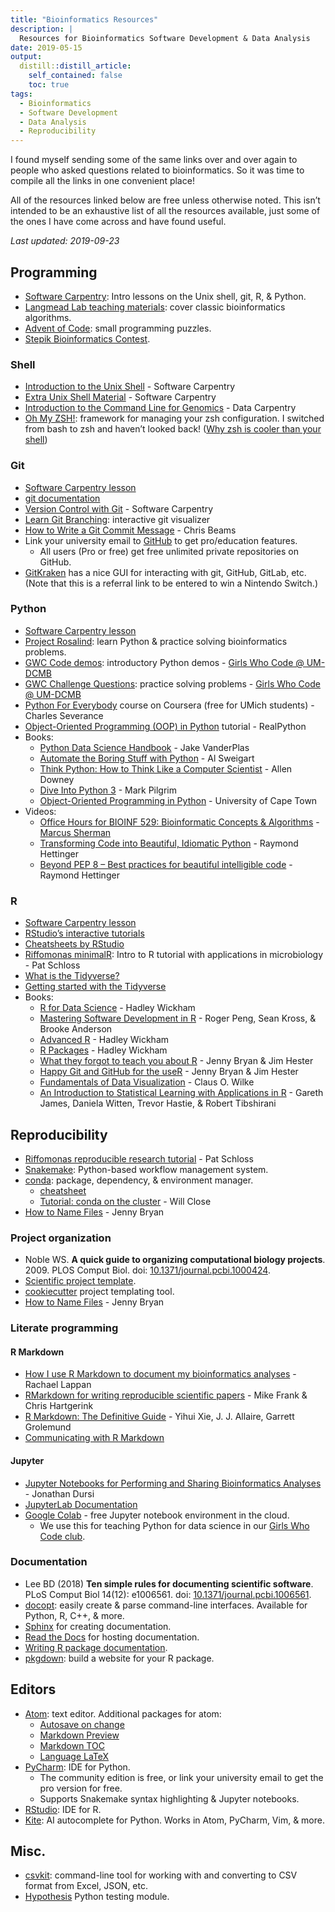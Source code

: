 ```yaml
---
title: "Bioinformatics Resources"
description: |
  Resources for Bioinformatics Software Development & Data Analysis
date: 2019-05-15
output:
  distill::distill_article:
    self_contained: false
    toc: true
tags:
  - Bioinformatics
  - Software Development
  - Data Analysis
  - Reproducibility
---
```


I found myself sending some of the same links over and over again to people who asked questions related to bioinformatics. So it was time to compile all the links in one convenient place!

All of the resources linked below are free unless otherwise noted. This isn't intended to be an exhaustive list of all the resources available, just some of the ones I have come across and have found useful.

*Last updated: 2019-09-23*

## Programming
- [Software Carpentry](https://software-carpentry.org/lessons/): Intro lessons on the Unix shell, git, R, & Python.
- [Langmead Lab teaching materials](http://www.langmead-lab.org/teaching-materials/): cover classic bioinformatics algorithms.
- [Advent of Code](https://adventofcode.com/): small programming puzzles.
- [Stepik Bioinformatics Contest](https://bioinf.me/en/contest).

### Shell
- [Introduction to the Unix Shell](http://swcarpentry.github.io/shell-novice/) - Software Carpentry
- [Extra Unix Shell Material](http://carpentries-incubator.github.io/shell-extras/) - Software Carpentry
- [Introduction to the Command Line for Genomics](https://datacarpentry.org/shell-genomics/) - Data Carpentry
- [Oh My ZSH!](https://ohmyz.sh/): framework for managing your zsh configuration. I switched from bash to zsh and haven't looked back! ([Why zsh is cooler than your shell](https://www.slideshare.net/jaguardesignstudio/why-zsh-is-cooler-than-your-shell-16194692))

### Git
- [Software Carpentry lesson](http://swcarpentry.github.io/git-novice)
- [git documentation](https://git-scm.com/doc)
- [Version Control with Git](http://swcarpentry.github.io/git-novice/) - Software Carpentry
- [Learn Git Branching](http://learngitbranching.js.org/?NODEMO): interactive git visualizer
- [How to Write a Git Commit Message](https://chris.beams.io/posts/git-commit/) - Chris Beams
- Link your university email to [GitHub](https://education.github.com/benefits) to get pro/education features.
    - All users (Pro or free) get free unlimited private repositories on GitHub.
- [GitKraken](https://www.gitkraken.com/invite/xin2e3HK) has a nice GUI for interacting with git, GitHub, GitLab, etc. (Note that this is a referral link to be entered to win a Nintendo Switch.)

### Python
- [Software Carpentry lesson](http://swcarpentry.github.io/python-novice-inflammation)
- [Project Rosalind](http://rosalind.info/problems/locations/): learn Python & practice solving bioinformatics problems.
- [GWC Code demos](https://github.com/GWC-DCMB/codeDemos): introductory Python demos - [Girls Who Code @ UM-DCMB](http://umich.edu/~girlswc/)
- [GWC Challenge Questions](https://github.com/GWC-DCMB/challengeQuestions): practice solving problems - [Girls Who Code @ UM-DCMB](http://umich.edu/~girlswc/)
- [Python For Everybody](https://www.coursera.org/specializations/python) course on Coursera (free for UMich students) - Charles Severance
- [Object-Oriented Programming (OOP) in Python](https://realpython.com/python3-object-oriented-programming/) tutorial - RealPython
- Books:
    - [Python Data Science Handbook](https://jakevdp.github.io/PythonDataScienceHandbook/) - Jake VanderPlas
    - [Automate the Boring Stuff with Python](https://automatetheboringstuff.com/) - Al Sweigart
    - [Think Python: How to Think Like a Computer Scientist](http://greenteapress.com/thinkpython/html/index.html) - Allen Downey
    - [Dive Into Python 3](https://www.cmi.ac.in/~madhavan/courses/prog2-2012/docs/diveintopython3/index.html) - Mark Pilgrim
    - [Object-Oriented Programming in Python](https://python-textbok.readthedocs.io) - University of Cape Town
- Videos:
    - [Office Hours for BIOINF 529: Bioinformatic Concepts & Algorithms](https://www.youtube.com/channel/UCewko4qgzTUZFmydW2shcEg) - [Marcus Sherman](https://www.betteridiot.tech/)
    - [Transforming Code into Beautiful, Idiomatic Python](https://pyvideo.org/pycon-us-2013/transforming-code-into-beautiful-idiomatic-pytho.html) - Raymond Hettinger
    - [Beyond PEP 8 -- Best practices for beautiful intelligible code](https://youtu.be/wf-BqAjZb8M) - Raymond Hettinger

### R
- [Software Carpentry lesson](http://swcarpentry.github.io/r-novice-gapminder)
- [RStudio's interactive tutorials](https://rstudio.cloud/learn/primers)
- [Cheatsheets by RStudio](https://www.rstudio.com/resources/cheatsheets/)
- [Riffomonas minimalR](http://www.riffomonas.org/minimalR/): Intro to R tutorial with applications in microbiology - Pat Schloss
- [What is the Tidyverse?](https://rviews.rstudio.com/2017/06/08/what-is-the-tidyverse/)
- [Getting started with the Tidyverse](http://www.storybench.org/getting-started-with-tidyverse-in-r/)
- Books:
    - [R for Data Science](https://r4ds.had.co.nz/) - Hadley Wickham
    - [Mastering Software Development in R](https://bookdown.org/rdpeng/RProgDA/) - Roger Peng, Sean Kross, & Brooke Anderson
    - [Advanced R](https://adv-r.hadley.nz/) - Hadley Wickham
    - [R Packages](http://r-pkgs.had.co.nz/) - Hadley Wickham
    - [What they forgot to teach you about R](https://whattheyforgot.org/) - Jenny Bryan & Jim Hester
    - [Happy Git and GitHub for the useR](https://happygitwithr.com/) - Jenny Bryan & Jim Hester
    - [Fundamentals of Data Visualization](https://serialmentor.com/dataviz/) - Claus O. Wilke
    - [An Introduction to Statistical Learning with Applications in R](http://faculty.marshall.usc.edu/gareth-james/ISL/index.html) - Gareth James, Daniela Witten, Trevor Hastie, & Robert Tibshirani

## Reproducibility
- [Riffomonas reproducible research tutorial](http://www.riffomonas.org/reproducible_research/) - Pat Schloss
- [Snakemake](https://snakemake.readthedocs.io/en/stable/): Python-based workflow management system.
- [conda](https://conda.io/en/latest/): package, dependency, & environment manager.
    - [cheatsheet](https://conda.io/projects/conda/en/latest/user-guide/cheatsheet.html)
    - [Tutorial: conda on the cluster](https://github.com/um-dang/conda_on_the_cluster) - Will Close
- [How to Name Files](https://speakerdeck.com/jennybc/how-to-name-files) - Jenny Bryan

### Project organization
- Noble WS. **A quick guide to organizing computational biology projects**. 2009. PLOS Comput Biol. doi: [10.1371/journal.pcbi.1000424](https://journals.plos.org/ploscompbiol/article?id=10.1371/journal.pcbi.1000424).
- [Scientific project template](https://github.com/SchlossLab/new_project).
- [cookiecutter](https://cookiecutter.readthedocs.io/en/latest/) project templating tool.
- [How to Name Files](https://speakerdeck.com/jennybc/how-to-name-files) - Jenny Bryan

### Literate programming

#### R Markdown
- [How I use R Markdown to document my bioinformatics analyses](https://rachaellappan.github.io/rmarkdown/) - Rachael Lappan
- [RMarkdown for writing reproducible scientific papers](https://libscie.github.io/rmarkdown-workshop/handout.html) - Mike Frank & Chris Hartgerink
- [R Markdown: The Definitive Guide](https://bookdown.org/yihui/rmarkdown/) - Yihui Xie, J. J. Allaire, Garrett Grolemund
- [Communicating with R Markdown](https://ysc-rmarkdown.netlify.com/)

#### Jupyter
- [Jupyter Notebooks for Performing and Sharing Bioinformatics Analyses](https://github.com/ljdursi/glbio-jupyter-workshop) - Jonathan Dursi
- [JupyterLab Documentation](https://jupyterlab.readthedocs.io/en/stable/)
- [Google Colab](https://colab.research.google.com) - free Jupyter notebook environment in the cloud.
  - We use this for teaching Python for data science in our [Girls Who Code club](http://umich.edu/~girlswc/).

### Documentation
- Lee BD (2018) **Ten simple rules for documenting scientific software**. PLoS Comput Biol 14(12): e1006561. doi: [10.1371/journal.pcbi.1006561](https://doi.org/10.1371/journal.pcbi.1006561).
- [docopt](http://docopt.org/): easily create & parse command-line interfaces. Available for Python, R, C++, & more.
- [Sphinx](http://www.sphinx-doc.org/en/master/) for creating documentation.
- [Read the Docs](https://docs.readthedocs.io/en/stable/) for hosting documentation.
- [Writing R package documentation](https://support.rstudio.com/hc/en-us/articles/200532317-Writing-Package-Documentation).
- [pkgdown](https://pkgdown.r-lib.org/): build a website for your R package.

## Editors
- [Atom](https://atom.io/): text editor. Additional packages for atom:
    - [Autosave on change](https://atom.io/packages/autosave-onchange)
    - [Markdown Preview](https://atom.io/packages/markdown-preview-plus)
    - [Markdown TOC](https://atom.io/packages/markdown-toc)
    - [Language LaTeX](https://atom.io/packages/language-latex)
- [PyCharm](https://www.jetbrains.com/pycharm/): IDE for Python.
    - The community edition is free, or link your university email to get the pro version for free.
    - Supports Snakemake syntax highlighting & Jupyter notebooks.
- [RStudio](https://www.rstudio.com/): IDE for R.
- [Kite](https://kite.com/): AI autocomplete for Python. Works in Atom, PyCharm, Vim, & more.

## Misc.
- [csvkit](https://csvkit.readthedocs.io/en/1.0.3/index.html): command-line tool for working with and converting to CSV format from Excel, JSON, etc.
- [Hypothesis](https://hypothesis.readthedocs.io/en/latest/) Python testing module.

